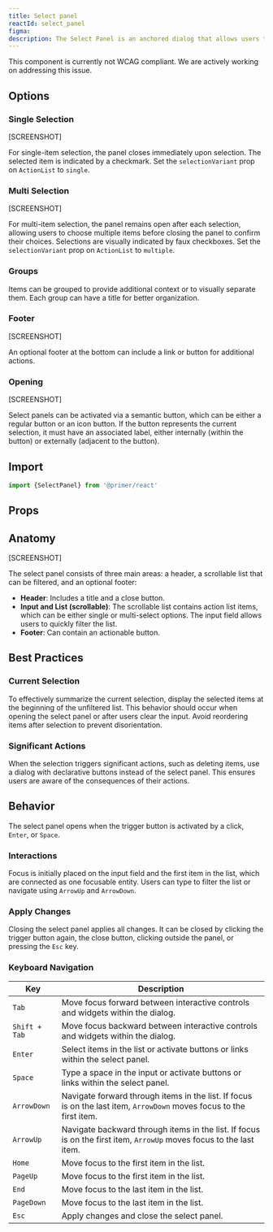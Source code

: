```yaml
---
title: Select panel
reactId: select_panel
figma:
description: The Select Panel is an anchored dialog that allows users to quickly navigate and select one or multiple items from a list. It includes a text input for filtering, supports item grouping, and offers a footer for additional actions. Changes are applied upon closing the panel.
---
```



<Note>
  This component is currently not WCAG compliant. We are actively working on addressing this issue.
</Note>

## Options

### Single Selection

[SCREENSHOT]

For single-item selection, the panel closes immediately upon selection. The selected item is indicated by a checkmark. Set the `selectionVariant` prop on `ActionList` to `single`.

### Multi Selection

[SCREENSHOT]

For multi-item selection, the panel remains open after each selection, allowing users to choose multiple items before closing the panel to confirm their choices. Selections are visually indicated by faux checkboxes. Set the `selectionVariant` prop on `ActionList` to `multiple`.

### Groups

Items can be grouped to provide additional context or to visually separate them. Each group can have a title for better organization.

### Footer

[SCREENSHOT]

An optional footer at the bottom can include a link or button for additional actions.

### Opening

[SCREENSHOT]

Select panels can be activated via a semantic button, which can be either a regular button or an icon button. If the button represents the current selection, it must have an associated label, either internally (within the button) or externally (adjacent to the button).

## Import

```js
import {SelectPanel} from '@primer/react'
```

## Props

<ComponentPropsTable componentName="select_panel" />

## Anatomy

[SCREENSHOT]

The select panel consists of three main areas: a header, a scrollable list that can be filtered, and an optional footer:

- **Header**: Includes a title and a close button.
- **Input and List (scrollable)**: The scrollable list contains action list items, which can be either single or multi-select options. The input field allows users to quickly filter the list.
- **Footer**: Can contain an actionable button.

## Best Practices

### Current Selection

To effectively summarize the current selection, display the selected items at the beginning of the unfiltered list. This behavior should occur when opening the select panel or after users clear the input. Avoid reordering items after selection to prevent disorientation.

### Significant Actions

When the selection triggers significant actions, such as deleting items, use a dialog with declarative buttons instead of the select panel. This ensures users are aware of the consequences of their actions.

## Behavior

The select panel opens when the trigger button is activated by a click, `Enter`, or `Space`.

### Interactions

Focus is initially placed on the input field and the first item in the list, which are connected as one focusable entity. Users can type to filter the list or navigate using `ArrowUp` and `ArrowDown`.

### Apply Changes

Closing the select panel applies all changes. It can be closed by clicking the trigger button again, the close button, clicking outside the panel, or pressing the `Esc` key.

### Keyboard Navigation

| Key              | Description                                                                                                                                   |
| ---------------- | --------------------------------------------------------------------------------------------------------------------------------------------- |
| <code>Tab</code> | Move focus forward between interactive controls and widgets within the dialog.                                                                |
| <code>Shift + Tab</code> | Move focus backward between interactive controls and widgets within the dialog.                                                       |
| <code>Enter</code> | Select items in the list or activate buttons or links within the select panel.                                                              |
| <code>Space</code> | Type a space in the input or activate buttons or links within the select panel.                                                             |
| <code>ArrowDown</code> | Navigate forward through items in the list. If focus is on the last item, `ArrowDown` moves focus to the first item.                    |
| <code>ArrowUp</code> | Navigate backward through items in the list. If focus is on the first item, `ArrowUp` moves focus to the last item.                       |
| <code>Home</code> | Move focus to the first item in the list.                                                                                                    |
| <code>PageUp</code> | Move focus to the first item in the list.                                                                                                  |
| <code>End</code> | Move focus to the last item in the list.                                                                                                      |
| <code>PageDown</code> | Move focus to the last item in the list.                                                                                                 |
| <code>Esc</code> | Apply changes and close the select panel.                                                                                                     |
